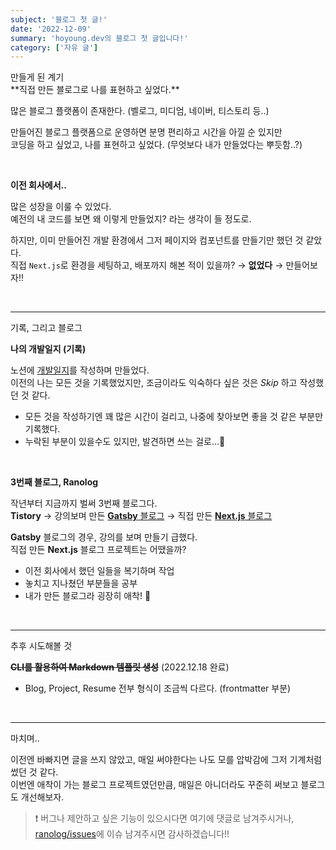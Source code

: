 ```yaml
---
subject: '블로그 첫 글!'
date: '2022-12-09'
summary: 'hoyoung.dev의 블로그 첫 글입니다!'
category: ['자유 글']
---
```


<Typography variant="h3" backgroundColor="gray">
  <span>만들게 된 계기</span>
</Typography>
<br />
**직접 만든 블로그로 나를 표현하고 싶었다.**

많은 블로그 플랫폼이 존재한다. (벨로그, 미디엄, 네이버, 티스토리 등..)

만들어진 블로그 플랫폼으로 운영하면 분명 편리하고 시간을 아낄 순 있지만  
코딩을 하고 싶었고, 나를 표현하고 싶었다. (<Typography color="gray500">무엇보다 내가 만들었다는 뿌듯함..?</Typography>)

<br />

**이전 회사에서..**

많은 성장을 이룰 수 있었다.  
예전의 내 코드를 보면 <Typography color="gray500">왜 이렇게 만들었지?</Typography> 라는 생각이 들 정도로.

하지만, 이미 만들어진 개발 환경에서 그저 페이지와 컴포넌트를 만들기만 했던 것 같았다.  
직접 `Next.js`로 환경을 세팅하고, 배포까지 해본 적이 있을까? → **없었다** → <Typography color="blue" isBold>만들어보자!!</Typography>

<br />

---

<Typography variant="h3" backgroundColor="gray">
  <span>기록, 그리고 블로그</span>
</Typography>
<br />

**나의 개발일지 (기록)**

노션에 [개발일지](https://boiled-feather-1c7.notion.site/Ranolog-955bb8846ad543f4bfaef7923d591dba)를 작성하며 만들었다.  
이전의 나는 모든 것을 기록했었지만, 조금이라도 익숙하다 싶은 것은 _Skip_ 하고 작성했던 것 같다.

- 모든 것을 작성하기엔 꽤 많은 시간이 걸리고, 나중에 찾아보면 좋을 것 같은 부분만 기록했다.
- 누락된 부분이 있을수도 있지만, 발견하면 쓰는 걸로...🥲

<br />

**3번째 블로그, Ranolog**

작년부터 지금까지 벌써 3번째 블로그다.  
**Tistory** → 강의보며 만든 [**Gatsby** 블로그](https://17-sss.github.io/) → 직접 만든 [**Next.js** 블로그](/)

**Gatsby** 블로그의 경우, 강의를 보며 만들기 급했다.  
직접 만든 **Next.js** 블로그 프로젝트는 어땠을까?

- 이전 회사에서 했던 일들을 복기하며 작업
- 놓치고 지나쳤던 부분들을 공부
- 내가 만든 블로그라 굉장히 애착! 🥰

<br />

---

<Typography variant="h3" backgroundColor="gray">
  <span>추후 시도해볼 것</span>
</Typography>
<br />

**~~CLI를 활용하여 Markdown 템플릿 생성~~** (<CustomCode color="blue" isBold>2022.12.18 완료</CustomCode>)

- Blog, Project, Resume 전부 형식이 조금씩 다르다. (frontmatter 부분)

<br />

---

<Typography variant="h3" backgroundColor="gray">
  <span>마치며..</span>
</Typography>
<br />

이전엔 바빠지면 글을 쓰지 않았고, 매일 써야한다는 나도 모를 압박감에 그저 기계처럼 썼던 것 같다.  
이번엔 애착이 가는 블로그 프로젝트였던만큼, 매일은 아니더라도 꾸준히 써보고 블로그도 개선해보자.

> ❗️ 버그나 제안하고 싶은 기능이 있으시다면 여기에 댓글로 남겨주시거나, [ranolog/issues](https://github.com/17-sss/ranolog/issues)에 이슈 남겨주시면 감사하겠습니다!!
